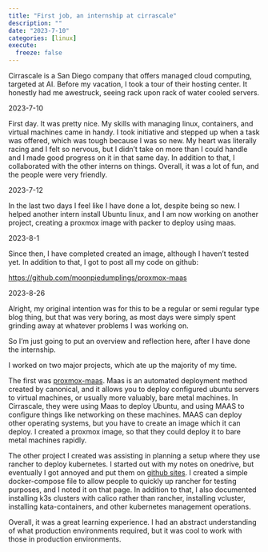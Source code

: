 ```yaml
---
title: "First job, an internship at cirrascale"
description: ""
date: "2023-7-10"
categories: [linux]
execute:
  freeze: false
---
```



Cirrascale is a San Diego company that offers managed cloud computing, targeted at AI. Before my vacation, I took a tour of their hosting center. It honestly had me awestruck, seeing rack upon rack of water cooled servers.

2023-7-10

First day. It was pretty nice. My skills with managing linux, containers, and virtual machines came in handy. I took initiative and stepped up when a task was offered, which was tough because I was so new. My heart was literally racing and I felt so nervous, but I didn't take on more than I could handle and I made good progress on it in that same day. In addition to that, I collaborated with the other interns on things. Overall, it was a lot of fun, and the people were very friendly. 

2023-7-12

In the last two days I feel like I have done a lot, despite being so new.  I helped another intern install Ubuntu linux, and I am now working on another project, creating a proxmox image with packer to deploy using maas.

2023-8-1

Since then, I have completed created an image, although I haven't tested yet. In addition to that, I got to post all my code on github: 

<https://github.com/moonpiedumplings/proxmox-maas>

2023-8-26

Alright, my original intention was for this to be a regular or semi regular type blog thing, but that was very boring, as most days were simply spent grinding away at whatever problems I was working on. 

So I'm just going to put an overview and reflection here, after I have done the internship. 


I worked on two major projects, which ate up the majority of my time. 

The first was [proxmox-maas](https://github.com/moonpiedumplings/proxmox-maas). Maas is an automated deployment method created by canonical, and it allows you to deploy configured ubuntu servers to virtual machines, or usually more valuably, bare metal machines. In Cirrascale, they were using Maas to deploy Ubuntu, and using MAAS to configure things like networking on these machines. MAAS can deploy other operating systems, but you have to create an image which it can deploy. I created a proxmox image, so that they could deploy it to bare metal machines rapidly.

The other project I created was assisting in planning a setup where they use rancher to deploy kubernetes. I started out with my notes on onedrive, but eventually I got annoyed and put them on [github sites](https://moonpiedumplings.github.io/rancher-ops/). I created a simple docker-compose file to allow people to quickly up rancher for testing purposes, and I noted it on that page. In addition to that, I also documented installing k3s clusters with calico rather than rancher, installing vcluster, installing kata-containers, and other kubernetes management operations. 


Overall, it was a great learning experience. I had an abstract understanding of what production environments required, but it was cool to work with those in production environments.


